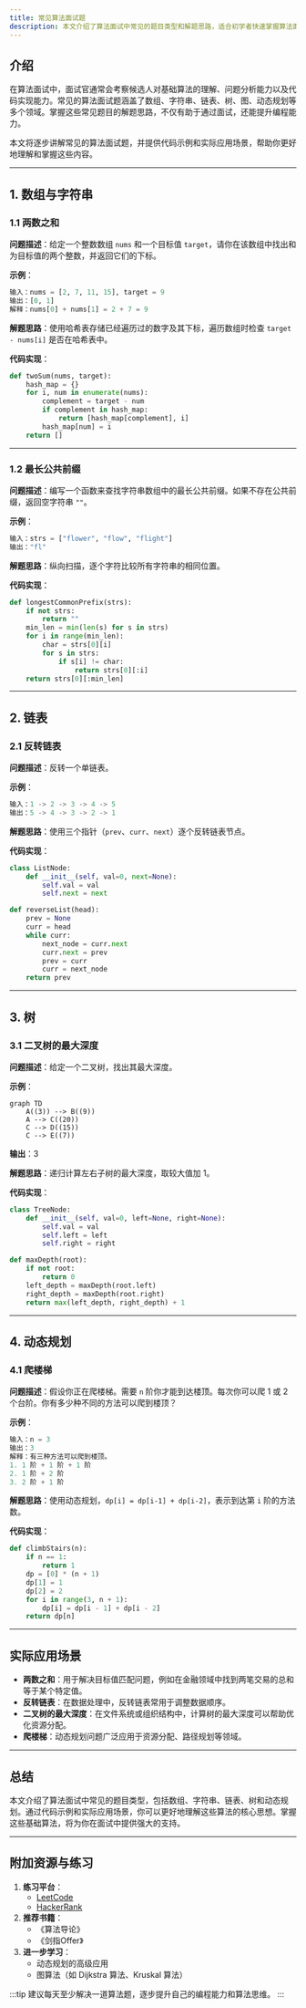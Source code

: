 ```yaml
---
title: 常见算法面试题
description: 本文介绍了算法面试中常见的题目类型和解题思路，适合初学者快速掌握算法面试的核心内容。
---
```


## 介绍

在算法面试中，面试官通常会考察候选人对基础算法的理解、问题分析能力以及代码实现能力。常见的算法面试题涵盖了数组、字符串、链表、树、图、动态规划等多个领域。掌握这些常见题目的解题思路，不仅有助于通过面试，还能提升编程能力。

本文将逐步讲解常见的算法面试题，并提供代码示例和实际应用场景，帮助你更好地理解和掌握这些内容。

---

## 1. 数组与字符串

### 1.1 两数之和

**问题描述**：给定一个整数数组 `nums` 和一个目标值 `target`，请你在该数组中找出和为目标值的两个整数，并返回它们的下标。

**示例**：
```python
输入：nums = [2, 7, 11, 15], target = 9
输出：[0, 1]
解释：nums[0] + nums[1] = 2 + 7 = 9
```

**解题思路**：使用哈希表存储已经遍历过的数字及其下标，遍历数组时检查 `target - nums[i]` 是否在哈希表中。

**代码实现**：
```python
def twoSum(nums, target):
    hash_map = {}
    for i, num in enumerate(nums):
        complement = target - num
        if complement in hash_map:
            return [hash_map[complement], i]
        hash_map[num] = i
    return []
```

---

### 1.2 最长公共前缀

**问题描述**：编写一个函数来查找字符串数组中的最长公共前缀。如果不存在公共前缀，返回空字符串 `""`。

**示例**：
```python
输入：strs = ["flower", "flow", "flight"]
输出："fl"
```

**解题思路**：纵向扫描，逐个字符比较所有字符串的相同位置。

**代码实现**：
```python
def longestCommonPrefix(strs):
    if not strs:
        return ""
    min_len = min(len(s) for s in strs)
    for i in range(min_len):
        char = strs[0][i]
        for s in strs:
            if s[i] != char:
                return strs[0][:i]
    return strs[0][:min_len]
```

---

## 2. 链表

### 2.1 反转链表

**问题描述**：反转一个单链表。

**示例**：
```python
输入：1 -> 2 -> 3 -> 4 -> 5
输出：5 -> 4 -> 3 -> 2 -> 1
```

**解题思路**：使用三个指针（`prev`、`curr`、`next`）逐个反转链表节点。

**代码实现**：
```python
class ListNode:
    def __init__(self, val=0, next=None):
        self.val = val
        self.next = next

def reverseList(head):
    prev = None
    curr = head
    while curr:
        next_node = curr.next
        curr.next = prev
        prev = curr
        curr = next_node
    return prev
```

---

## 3. 树

### 3.1 二叉树的最大深度

**问题描述**：给定一个二叉树，找出其最大深度。

**示例**：
```mermaid
graph TD
    A((3)) --> B((9))
    A --> C((20))
    C --> D((15))
    C --> E((7))
```
**输出**：3

**解题思路**：递归计算左右子树的最大深度，取较大值加 1。

**代码实现**：
```python
class TreeNode:
    def __init__(self, val=0, left=None, right=None):
        self.val = val
        self.left = left
        self.right = right

def maxDepth(root):
    if not root:
        return 0
    left_depth = maxDepth(root.left)
    right_depth = maxDepth(root.right)
    return max(left_depth, right_depth) + 1
```

---

## 4. 动态规划

### 4.1 爬楼梯

**问题描述**：假设你正在爬楼梯。需要 `n` 阶你才能到达楼顶。每次你可以爬 1 或 2 个台阶。你有多少种不同的方法可以爬到楼顶？

**示例**：
```python
输入：n = 3
输出：3
解释：有三种方法可以爬到楼顶。
1. 1 阶 + 1 阶 + 1 阶
2. 1 阶 + 2 阶
3. 2 阶 + 1 阶
```

**解题思路**：使用动态规划，`dp[i] = dp[i-1] + dp[i-2]`，表示到达第 `i` 阶的方法数。

**代码实现**：
```python
def climbStairs(n):
    if n == 1:
        return 1
    dp = [0] * (n + 1)
    dp[1] = 1
    dp[2] = 2
    for i in range(3, n + 1):
        dp[i] = dp[i - 1] + dp[i - 2]
    return dp[n]
```

---

## 实际应用场景

- **两数之和**：用于解决目标值匹配问题，例如在金融领域中找到两笔交易的总和等于某个特定值。
- **反转链表**：在数据处理中，反转链表常用于调整数据顺序。
- **二叉树的最大深度**：在文件系统或组织结构中，计算树的最大深度可以帮助优化资源分配。
- **爬楼梯**：动态规划问题广泛应用于资源分配、路径规划等领域。

---

## 总结

本文介绍了算法面试中常见的题目类型，包括数组、字符串、链表、树和动态规划。通过代码示例和实际应用场景，你可以更好地理解这些算法的核心思想。掌握这些基础算法，将为你在面试中提供强大的支持。

---

## 附加资源与练习

1. **练习平台**：
   - [LeetCode](https://leetcode.com)
   - [HackerRank](https://www.hackerrank.com)
2. **推荐书籍**：
   - 《算法导论》
   - 《剑指Offer》
3. **进一步学习**：
   - 动态规划的高级应用
   - 图算法（如 Dijkstra 算法、Kruskal 算法）

:::tip
建议每天至少解决一道算法题，逐步提升自己的编程能力和算法思维。
:::
